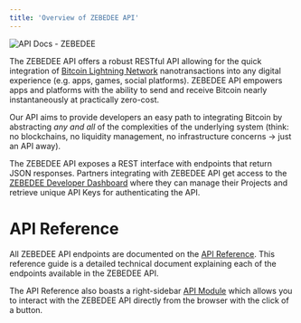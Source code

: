 ```yaml
---
title: 'Overview of ZEBEDEE API'
---
```


<Frame type="glass" caption="">
  <img src="/img/RNPGRO5.png" alt="API Docs - ZEBEDEE" />
</Frame>
<br />

  

The ZEBEDEE API offers a robust RESTful API allowing for the quick integration of [Bitcoin Lightning Network](/docs/lightning-network) nanotransactions into any digital experience (e.g. apps, games, social platforms). ZEBEDEE API empowers apps and platforms with the ability to send and receive Bitcoin nearly instantaneously at practically zero-cost.

Our API aims to provide developers an easy path to integrating Bitcoin by abstracting _any and all_ of the complexities of the underlying system (think: no blockchains, no liquidity management, no infrastructure concerns -> just an API away).

The ZEBEDEE API exposes a REST interface with endpoints that return JSON responses. Partners integrating with ZEBEDEE API get access to the [ZEBEDEE Developer Dashboard](https://dashboard.zebedee.io) where they can manage their Projects and retrieve unique API Keys for authenticating the API.

# API Reference

All ZEBEDEE API endpoints are documented on the [API Reference](/api/intro). This reference guide is a detailed technical document explaining each of the endpoints available in the ZEBEDEE API.

<Tip>The API Reference also boasts a right-sidebar [API Module](/api/charges/create) which allows you to interact with the ZEBEDEE API directly from the browser with the click of a button.</Tip>